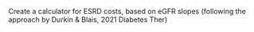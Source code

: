 Create a calculator for ESRD costs, based on eGFR slopes (following the approach by Durkin & Blais, 2021 Diabetes Ther)
